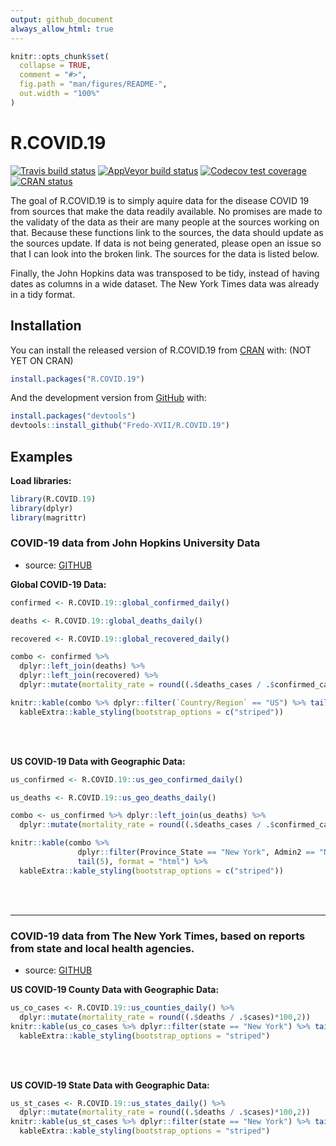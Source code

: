 ---
output: github_document
always_allow_html: true
---

<!-- README.md is generated from README.Rmd. Please edit that file -->

```{r, include = FALSE}
knitr::opts_chunk$set(
  collapse = TRUE,
  comment = "#>",
  fig.path = "man/figures/README-",
  out.width = "100%"
)
```

# R.COVID.19

<!-- badges: start -->
[![Travis build status](https://travis-ci.org/Fredo-XVII/R.COVID.19.svg?branch=master)](https://travis-ci.org/Fredo-XVII/R.COVID.19)
[![AppVeyor build status](https://ci.appveyor.com/api/projects/status/github/Fredo-XVII/R.COVID.19?branch=master&svg=true)](https://ci.appveyor.com/project/Fredo-XVII/R.COVID.19)
[![Codecov test coverage](https://codecov.io/gh/Fredo-XVII/R.COVID.19/branch/master/graph/badge.svg)](https://codecov.io/gh/Fredo-XVII/R.COVID.19?branch=master)
[![CRAN status](https://www.r-pkg.org/badges/version/R.COVID.19)](https://CRAN.R-project.org/package=R.COVID.19)
<!-- badges: end -->

The goal of R.COVID.19 is to simply aquire data for the disease COVID 19 from sources that make the data readily available. No promises are made to the validaty of the data as their are many people at the sources working on that. Because these functions link to the sources, the data should update as the sources update. If data is not being generated, please open an issue so that I can look into the broken link.  The sources for the data is listed below.

Finally, the John Hopkins data was transposed to be tidy, instead of having dates as columns in a wide dataset.  The New York Times data was already in a tidy format.

## Installation

You can install the released version of R.COVID.19 from [CRAN](https://CRAN.R-project.org) with: (NOT YET ON CRAN)

```{r, eval=FALSE}
install.packages("R.COVID.19")
```

And the development version from [GitHub](https://github.com/) with:

```{r, eval=FALSE}
install.packages("devtools")
devtools::install_github("Fredo-XVII/R.COVID.19")
```

## Examples
**Load libraries:**
```{r libraries, results='hide', warning=FALSE}
library(R.COVID.19)
library(dplyr)
library(magrittr)
```


### COVID-19 data from John Hopkins University Data

  - source: [GITHUB](https://github.com/CSSEGISandData/COVID-19)
  
**Global COVID-19 Data:**
```{r John_Hopkins_Global, warning=FALSE}
confirmed <- R.COVID.19::global_confirmed_daily()

deaths <- R.COVID.19::global_deaths_daily()

recovered <- R.COVID.19::global_recovered_daily()

combo <- confirmed %>% 
  dplyr::left_join(deaths) %>%
  dplyr::left_join(recovered) %>% 
  dplyr::mutate(mortality_rate = round((.$deaths_cases / .$confirmed_cases)*100,2))

knitr::kable(combo %>% dplyr::filter(`Country/Region` == "US") %>% tail(10), format = "html") %>% 
  kableExtra::kable_styling(bootstrap_options = c("striped"))
```
<br></br>


**US COVID-19 Data with Geographic Data:**
```{r John_Hopkins_US, warning=FALSE }
us_confirmed <- R.COVID.19::us_geo_confirmed_daily()

us_deaths <- R.COVID.19::us_geo_deaths_daily()

combo <- us_confirmed %>% dplyr::left_join(us_deaths) %>% 
  dplyr::mutate(mortality_rate = round((.$deaths_cases / .$confirmed_cases)*100,2))

knitr::kable(combo %>% 
               dplyr::filter(Province_State == "New York", Admin2 == "New York") %>% 
               tail(5), format = "html") %>% 
  kableExtra::kable_styling(bootstrap_options = c("striped"))
```
<br></br>

-----


### COVID-19 data from The New York Times, based on reports from state and local health agencies.

  - source: [GITHUB](https://github.com/nytimes/covid-19-data)

**US COVID-19 County Data with Geographic Data:** 
```{r NY_Times_Data_Counties}
us_co_cases <- R.COVID.19::us_counties_daily() %>% 
  dplyr::mutate(mortality_rate = round((.$deaths / .$cases)*100,2))
knitr::kable(us_co_cases %>% dplyr::filter(state == "New York") %>% tail(10), format = "html") %>% 
  kableExtra::kable_styling(bootstrap_options = "striped")
```
<br></br>



**US COVID-19 State Data with Geographic Data:**
```{r}
us_st_cases <- R.COVID.19::us_states_daily() %>% 
  dplyr::mutate(mortality_rate = round((.$deaths / .$cases)*100,2))
knitr::kable(us_st_cases %>% dplyr::filter(state == "New York") %>% tail(10), format = "html") %>% 
  kableExtra::kable_styling(bootstrap_options = "striped")
```


